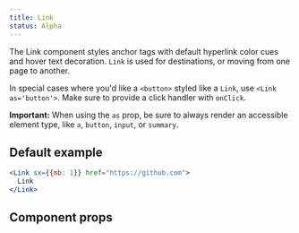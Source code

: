 ```yaml
---
title: Link
status: Alpha
---
```



The Link component styles anchor tags with default hyperlink color cues and hover text decoration. `Link` is used for destinations, or moving from one page to another.

In special cases where you'd like a `<button>` styled like a `Link`, use `<Link as='button'>`. Make sure to provide a click handler with `onClick`.

**Important:** When using the `as` prop, be sure to always render an accessible element type, like `a`, `button`, `input`, or `summary`.

## Default example

```jsx live
<Link sx={{mb: 1}} href="https://github.com">
  Link
</Link>
```

## Component props

<PropsTable>
  <PropsTable.Row name="href" type="string" description="URL to be used for the Link" />
  <PropsTable.Row
    name="muted"
    type="boolean"
    defaultValue="false"
    description="Uses a less prominent shade for Link color, and the default link shade on hover"
  />
  <PropsTable.Row name="underline" type="boolean" defaultValue="false" description="Adds underline to the Link" />
  <PropsTable.Row name="hoverColor" type="string" description="Color used when hovering over link" />
  <PropsTable.CommonPropRows elementType="a" isPolymorphic />
</PropsTable>
